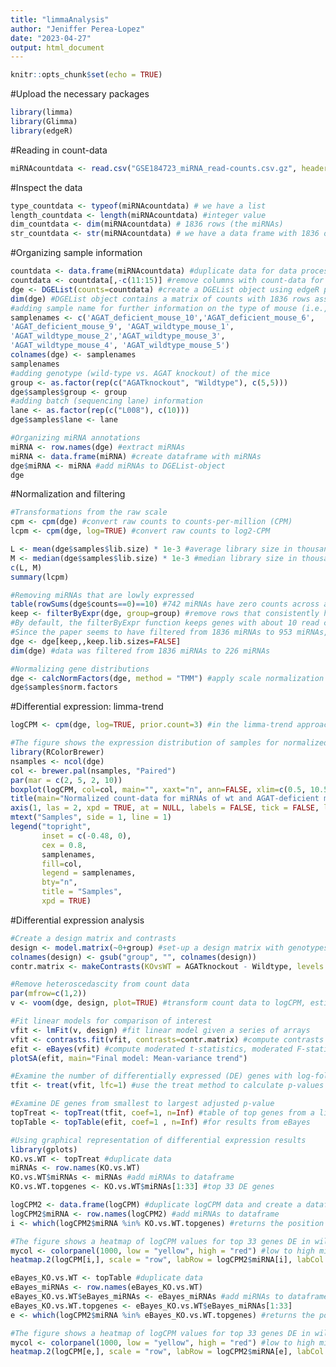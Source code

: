 ```yaml
---
title: "limmaAnalysis"
author: "Jeniffer Perea-Lopez"
date: "2023-04-27"
output: html_document
---
```


```r
knitr::opts_chunk$set(echo = TRUE)
```

#Upload the necessary packages
```r
library(limma)
library(Glimma)
library(edgeR)
```

#Reading in count-data
```r
miRNAcountdata <- read.csv("GSE184723_miRNA_read-counts.csv.gz", header=T, row.names = 1)
```

#Inspect the data
```r
type_countdata <- typeof(miRNAcountdata) # we have a list
length_countdata <- length(miRNAcountdata) #integer value
dim_countdata <- dim(miRNAcountdata) # 1836 rows (the miRNAs)
str_countdata <- str(miRNAcountdata) # we have a data frame with 1836 observations and 16 variables. The miRNA names are characters, and the count data itself are integers. We have several biological replicates. 
```

#Organizing sample information
```r
countdata <- data.frame(miRNAcountdata) #duplicate data for data processing
countdata <- countdata[,-c(11:15)] #remove columns with count-data for AGAT-deficient mice w/ hArg supplementation 
dge <- DGEList(counts=countdata) #create a DGEList object using edgeR package
dim(dge) #DGEList object contains a matrix of counts with 1836 rows associated with miRNAs and 10 columns associated with the individual samples
#adding sample name for further information on the type of mouse (i.e., genotype) and which mouse was analyzed
samplenames <- c('AGAT_deficient_mouse_10','AGAT_deficient_mouse_6',          'AGAT_deficient_mouse_7','AGAT_deficient_mouse_8',
'AGAT_deficient_mouse_9', 'AGAT_wildtype_mouse_1',
'AGAT_wildtype_mouse_2','AGAT_wildtype_mouse_3',
'AGAT_wildtype_mouse_4', 'AGAT_wildtype_mouse_5')
colnames(dge) <- samplenames
samplenames
#adding genotype (wild-type vs. AGAT knockout) of the mice
group <- as.factor(rep(c("AGATknockout", "Wildtype"), c(5,5)))
dge$samples$group <- group
#adding batch (sequencing lane) information
lane <- as.factor(rep(c("L008"), c(10)))
dge$samples$lane <- lane 

#Organizing miRNA annotations
miRNA <- row.names(dge) #extract miRNAs
miRNA <- data.frame(miRNA) #create dataframe with miRNAs
dge$miRNA <- miRNA #add miRNAs to DGEList-object
dge
```

#Normalization and filtering
```r
#Transformations from the raw scale
cpm <- cpm(dge) #convert raw counts to counts-per-million (CPM)
lcpm <- cpm(dge, log=TRUE) #convert raw counts to log2-CPM

L <- mean(dge$samples$lib.size) * 1e-3 #average library size in thousands
M <- median(dge$samples$lib.size) * 1e-3 #median library size in thousands
c(L, M)
summary(lcpm)

#Removing miRNAs that are lowly expressed 
table(rowSums(dge$counts==0)==10) #742 miRNAs have zero counts across all 10 samples
keep <- filterByExpr(dge, group=group) #remove rows that consistently have zero or very low counts
#By default, the filterByExpr function keeps genes with about 10 read counts or more in a minimum number of samples
#Since the paper seems to have filtered from 1836 miRNAs to 953 miRNAs, some parameters could be changed as to not filter out all genes that do not meet the standard (i,e., min.count = 10, total.min.count = 15, large.n = 10, min.prop = 0.7)
dge <- dge[keep,,keep.lib.sizes=FALSE]
dim(dge) #data was filtered from 1836 miRNAs to 226 miRNAs

#Normalizing gene distributions 
dge <- calcNormFactors(dge, method = "TMM") #apply scale normalization to RNA-seq read counts using the trimmed mean of M-values (TMM) normalizaton method 
dge$samples$norm.factors
```

#Differential expression: limma-trend 
```r
logCPM <- cpm(dge, log=TRUE, prior.count=3) #in the limma-trend approach, counts are converted to log-counts-per-million; prior.count is used here to damp down the variances of logarithms of low counts (i.e., ratio of the largest library size to the smallest is not more than about 3-fold)

#The figure shows the expression distribution of samples for normalized data
library(RColorBrewer)
nsamples <- ncol(dge)
col <- brewer.pal(nsamples, "Paired")
par(mar = c(2, 5, 2, 10))
boxplot(logCPM, col=col, main="", xaxt="n", ann=FALSE, xlim=c(0.5, 10.5), ylim = c(0,19))
title(main="Normalized count-data for miRNAs of wt and AGAT-deficient mice", ylab = "logCPM")
axis(1, las = 2, xpd = TRUE, at = NULL, labels = FALSE, tick = FALSE, line = NA)
mtext("Samples", side = 1, line = 1)
legend("topright", 
       inset = c(-0.48, 0),
       cex = 0.8,
       samplenames, 
       fill=col, 
       legend = samplenames, 
       bty="n", 
       title = "Samples", 
       xpd = TRUE)
```

#Differential expression analysis
```r
#Create a design matrix and contrasts
design <- model.matrix(~0+group) #set-up a design matrix with genotypes
colnames(design) <- gsub("group", "", colnames(design))
contr.matrix <- makeContrasts(KOvsWT = AGATknockout - Wildtype, levels = colnames(design)) #contrasts for pairwise comparison between genotypes

#Remove heteroscedascity from count data
par(mfrow=c(1,2))
v <- voom(dge, design, plot=TRUE) #transform count data to logCPM, estimate the mean-variance relationship to compute appropriate observational-level weights

#Fit linear models for comparison of interest
vfit <- lmFit(v, design) #fit linear model given a series of arrays
vfit <- contrasts.fit(vfit, contrasts=contr.matrix) #compute contrasts from linear model fit
efit <- eBayes(vfit) #compute moderated t-statistics, moderated F-statistic, and log-odds of differential expression by empirical Bayes moderation of the standard errors towards a common value
plotSA(efit, main="Final model: Mean-variance trend")

#Examine the number of differentially expressed (DE) genes with log-fold-changes significantly greater than 1
tfit <- treat(vfit, lfc=1) #use the treat method to calculate p-values from empirical Bayes moderated t-statistics with a minimum log-FC requirement

#Examine DE genes from smallest to largest adjusted p-value
topTreat <- topTreat(tfit, coef=1, n=Inf) #table of top genes from a linear model fit
topTable <- topTable(efit, coef=1 , n=Inf) #for results from eBayes

#Using graphical representation of differential expression results 
library(gplots)
KO.vs.WT <- topTreat #duplicate data
miRNAs <- row.names(KO.vs.WT)
KO.vs.WT$miRNAs <- miRNAs #add miRNAs to dataframe
KO.vs.WT.topgenes <- KO.vs.WT$miRNAs[1:33] #top 33 DE genes

logCPM2 <- data.frame(logCPM) #duplicate logCPM data and create a dataframe
logCPM2$miRNA <- row.names(logCPM2) #add miRNAs to dataframe
i <- which(logCPM2$miRNA %in% KO.vs.WT.topgenes) #returns the position which satisfies the given condition of the top 33 DE genes

#The figure shows a heatmap of logCPM values for top 33 genes DE in wild-type vs. AGAT-knockout
mycol <- colorpanel(1000, low = "yellow", high = "red") #low to high miRNA expresion is represented by a change of color from yellow to red 
heatmap.2(logCPM[i,], scale = "row", labRow = logCPM2$miRNA[i], labCol = group, col = mycol, trace = "none", density.info = "none", dendrogram = "column", key = TRUE, symkey = FALSE, keysize = 1.5)

eBayes_KO.vs.WT <- topTable #duplicate data
eBayes_miRNAs <- row.names(eBayes_KO.vs.WT)
eBayes_KO.vs.WT$eBayes_miRNAs <- eBayes_miRNAs #add miRNAs to dataframe
eBayes_KO.vs.WT.topgenes <- eBayes_KO.vs.WT$eBayes_miRNAs[1:33]
e <- which(logCPM2$miRNA %in% eBayes_KO.vs.WT.topgenes) #returns the position which satisfies the given condition of the top 33 DE genes from the eBayes method

#The figure shows a heatmap of logCPM values for top 33 genes DE in wild-type vs. AGAT-knockout using the eBayes method
mycol <- colorpanel(1000, low = "yellow", high = "red") #low to high miRNA expresion is represented by a change of color from yellow to red 
heatmap.2(logCPM[e,], scale = "row", labRow = logCPM2$miRNA[e], labCol = group, col = mycol, trace = "none", density.info = "none", dendrogram = "column", key = TRUE, symkey = FALSE, keysize = 1.5)
```
